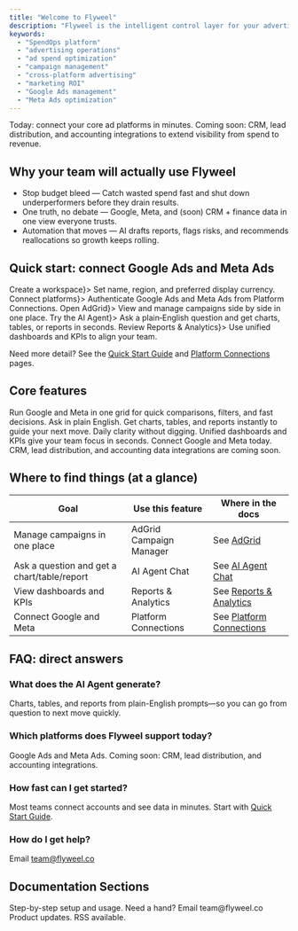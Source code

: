 ---
title: "Welcome to Flyweel"
description: "Flyweel is the intelligent control layer for your advertising operations. We help high-volume advertising teams eliminate waste, make data-driven decisions faster, and unlock hidden ROI across Google Ads, Meta Ads, and beyond."
keywords:
  - "SpendOps platform"
  - "advertising operations"
  - "ad spend optimization"
  - "campaign management"
  - "cross-platform advertising"
  - "marketing ROI"
  - "Google Ads management"
  - "Meta Ads optimization"
---

<Check>Today: connect your core ad platforms in minutes.</Check>
<Info>Coming soon: CRM, lead distribution, and accounting integrations to extend visibility from spend to revenue.</Info>

## Why your team will actually use Flyweel

- Stop budget bleed — Catch wasted spend fast and shut down underperformers before they drain results.
- One truth, no debate — Google, Meta, and (soon) CRM + finance data in one view everyone trusts.
- Automation that moves — AI drafts reports, flags risks, and recommends reallocations so growth keeps rolling.

## Quick start: connect Google Ads and Meta Ads

<Steps>
  <Step title={<a href="/getting-started/quickstart-guide">Create a workspace</a>}>
    Set name, region, and preferred display currency.
  </Step>
  <Step title={<a href="/getting-started/ad-platform-connections">Connect platforms</a>}>
    Authenticate Google Ads and Meta Ads from Platform Connections.
  </Step>
  <Step title={<a href="/features/adgrid-campaign-manager">Open AdGrid</a>}>
    View and manage campaigns side by side in one place.
  </Step>
  <Step title={<a href="/features/ai-agent-chat">Try the AI Agent</a>}>
    Ask a plain‑English question and get charts, tables, or reports in seconds.
  </Step>
  <Step title={<a href="/features/reports-analytics">Review Reports & Analytics</a>}>
    Use unified dashboards and KPIs to align your team.
  </Step>
</Steps>

Need more detail? See the <a href="/getting-started/quickstart-guide">Quick Start Guide</a> and <a href="/getting-started/ad-platform-connections">Platform Connections</a> pages.

## Core features

<Columns cols={2}>
  <Card
    title="AdGrid Campaign Manager"
    icon="grid"
    href="/features/adgrid-campaign-manager"
  >
    Run Google and Meta in one grid for quick comparisons, filters, and fast decisions.
  </Card>
  <Card
    title="AI Agent Chat"
    icon="comments"
    iconType="solid"
    href="/features/ai-agent-chat"
  >
    Ask in plain English. Get charts, tables, and reports instantly to guide your next move.
  </Card>
  <Card
    title="Reports & Analytics"
    icon="chart-bar"
    iconType="solid"
    href="/features/reports-analytics"
  >
    Daily clarity without digging. Unified dashboards and KPIs give your team focus in seconds.
  </Card>
  <Card
    title="Platform Connections"
    icon="plug"
    href="/getting-started/ad-platform-connections"
  >
    Connect Google and Meta today. CRM, lead distribution, and accounting data integrations are coming soon.
  </Card>
</Columns>

## Where to find things (at a glance)

| Goal | Use this feature | Where in the docs |
|---|---|---|
| Manage campaigns in one place | AdGrid Campaign Manager | See <a href="/features/adgrid-campaign-manager">AdGrid</a> |
| Ask a question and get a chart/table/report | AI Agent Chat | See <a href="/features/ai-agent-chat">AI Agent Chat</a> |
| View dashboards and KPIs | Reports & Analytics | See <a href="/features/reports-analytics">Reports & Analytics</a> |
| Connect Google and Meta | Platform Connections | See <a href="/getting-started/ad-platform-connections">Platform Connections</a> |

## FAQ: direct answers

### What does the AI Agent generate?
Charts, tables, and reports from plain-English prompts—so you can go from question to next move quickly.

### Which platforms does Flyweel support today?
Google Ads and Meta Ads. Coming soon: CRM, lead distribution, and accounting integrations.

### How fast can I get started?
Most teams connect accounts and see data in minutes. Start with <a href="/getting-started/quickstart-guide">Quick Start Guide</a>.

### How do I get help?
Email <a href="mailto:team@flyweel.co">team@flyweel.co</a>

## Documentation Sections

<Columns cols={3}>
  <Card
    title="User Guide"
    icon="book-open"
    href="/getting-started/quickstart-guide"
  >
    Step-by-step setup and usage.
  </Card>
  <Card
    title="Support & Help"
    icon="headphones"
    href="mailto:team@flyweel.co"
  >
    Need a hand? Email team@flyweel.co
  </Card>
  <Card
    title="Changelog"
    icon="megaphone"
    href="/changelog"
  >
    Product updates. RSS available.
  </Card>
</Columns>
